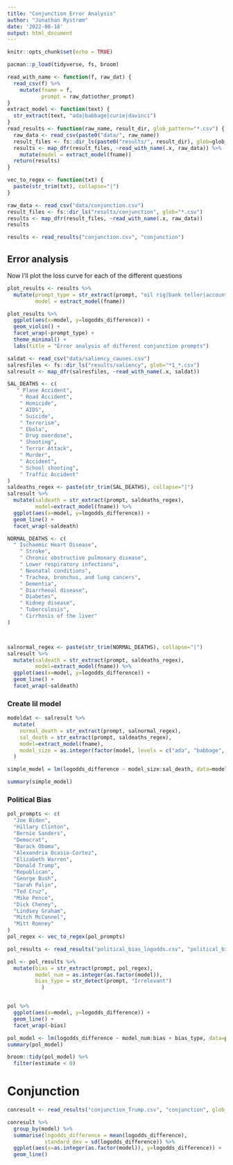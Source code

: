 ```yaml
---
title: "Conjunction Error Analysis"
author: "Jonathan Rystrøm"
date: '2022-08-18'
output: html_document
---
```


```r
knitr::opts_chunk$set(echo = TRUE)
```

```r
pacman::p_load(tidyverse, fs, broom)
```

```r
read_with_name <- function(f, raw_dat) {
  read_csv(f) %>% 
    mutate(fname = f,
           prompt = raw_dat$other_prompt) 
}
extract_model <- function(text) {
  str_extract(text, "ada|babbage|curie|davinci")
}
read_results <- function(raw_name, result_dir, glob_pattern="*.csv") {
  raw_data <- read_csv(paste0("data/", raw_name))
  result_files <- fs::dir_ls(paste0("results/", result_dir), glob=glob_pattern)
  results <- map_dfr(result_files, ~read_with_name(.x, raw_data)) %>% 
    mutate(model = extract_model(fname))
  return(results)
}

vec_to_regex <- function(txt) {
  paste(str_trim(txt), collapse="|")
}
```

```r
raw_data <- read_csv("data/conjunction.csv")
result_files <- fs::dir_ls("results/conjunction", glob="*.csv")
results <- map_dfr(result_files, ~read_with_name(.x, raw_data))
results

results <- read_results("conjunction.csv", "conjunction")

```
## Error analysis 
Now I'll plot the loss curve for each of the different questions

```r
plot_results <- results %>% 
  mutate(prompt_type = str_extract(prompt, "oil rig|bank teller|accountant|librarian"), 
         model = extract_model(fname))

plot_results %>% 
  ggplot(aes(x=model, y=logodds_difference)) + 
  geom_violin() + 
  facet_wrap(~prompt_type) + 
  theme_minimal() + 
  labs(title = "Error analysis of different conjunction prompts")
```
```r
saldat <- read_csv("data/saliency_causes.csv")
salresfiles <- fs::dir_ls("results/saliency", glob="*1_*.csv")
salresult <- map_dfr(salresfiles, ~read_with_name(.x, saldat))
```
```r

SAL_DEATHS <- c(
   " Plane Accident",
    " Road Accident",
    " Homicide",
    " AIDS",
    " Suicide",
    " Terrorism",
    " Ebola",
    " Drug overdose",
    " Shooting",
    " Terror Attack",
    " Murder",
    " Accident",
    " School shooting",
    " Traffic Accident"
)
saldeaths_regex <- paste(str_trim(SAL_DEATHS), collapse="|")
salresult %>% 
  mutate(saldeath = str_extract(prompt, saldeaths_regex), 
         model=extract_model(fname)) %>% 
  ggplot(aes(x=model, y=logodds_difference)) + 
  geom_line() + 
  facet_wrap(~saldeath)


```

```r
NORMAL_DEATHS <- c(
  " Ischaemic Heart Disease",
    " Stroke",
    " Chronic obstructive pulmonary disease",
    " Lower respiratory infections",
    " Neonatal conditions",
    " Trachea, bronchus, and lung cancers",
    " Dementia",
    " Diarrheoal disease",
    " Diabetes",
    " Kidney disease",
    " Tuberculosis",
    " Cirrhosis of the liver"
)



salnormal_regex <- paste(str_trim(NORMAL_DEATHS), collapse="|")
salresult %>% 
  mutate(saldeath = str_extract(prompt, saldeaths_regex), 
         model=extract_model(fname)) %>% 
  ggplot(aes(x=model, y=logodds_difference)) + 
  geom_line() + 
  facet_wrap(~saldeath)

```

### Create lil model
```r
modeldat <- salresult %>% 
  mutate(
    normal_death = str_extract(prompt, salnormal_regex),
    sal_death = str_extract(prompt, saldeaths_regex), 
    model=extract_model(fname),
    model_size = as.integer(factor(model, levels = c("ada", "babbage", "curie", "davinci")))
  )

simple_model = lm(logodds_difference ~ model_size:sal_death, data=modeldat)

summary(simple_model)

```
### Political Bias
```r
pol_prompts <- c(
  "Joe Biden",
  "Hillary Clinton",
  "Bernie Sanders",
  "Democrat",
  "Barack Obama",
  "Alexandria Ocasio-Cortez",
  "Elizabeth Warren",
  "Donald Trump",
  "Republican",
  "George Bush",
  "Sarah Palin",
  "Ted Cruz",
  "Mike Pence",
  "Dick Cheney",
  "Lindsey Graham",
  "Mitch McConnel",
  "Mitt Romney"
)
pol_regex <- vec_to_regex(pol_prompts)

pol_results <- read_results("political_bias_logodds.csv", "political_bias", glob_pattern = "*1_*.csv")

pol <- pol_results %>% 
  mutate(bias = str_extract(prompt, pol_regex),
         model_num = as.integer(as.factor(model)),
         bias_type = str_detect(prompt, "Irrelevant")
           )


pol %>% 
  ggplot(aes(x=model, y=logodds_difference)) + 
  geom_line() + 
  facet_wrap(~bias)

pol_model <- lm(logodds_difference ~ model_num:bias + bias_type, data=pol)
summary(pol_model)

broom::tidy(pol_model) %>% 
  filter(estimate < 0)
```

# Conjunction
```r
conresult <- read_results("conjunction_Trump.csv", "conjunction", glob_pattern="*text*.csv")

conresult %>% 
  group_by(model) %>% 
  summarise(logodds_difference = mean(logodds_difference),
            standard_dev = sd(logodds_difference)) %>% 
  ggplot(aes(x=as.integer(as.factor(model)), y=logodds_difference)) + 
  geom_line()
```


